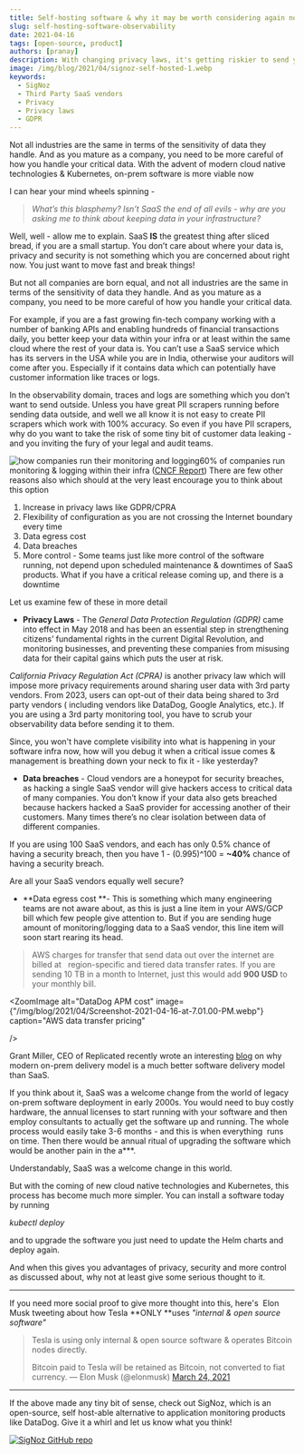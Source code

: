```yaml
---
title: Self-hosting software & why it may be worth considering again now
slug: self-hosting-software-observability
date: 2021-04-16
tags: [open-source, product]
authors: [pranay]
description: With changing privacy laws, it's getting riskier to send your data to third party SaaS vendors. In the observability domain, traces and logs are something which you don't want to send outside. Let's find out why self-hosted software solutions are replacing SaaS providers now.
image: /img/blog/2021/04/signoz-self-hosted-1.webp
keywords:
  - SigNoz
  - Third Party SaaS vendors
  - Privacy
  - Privacy laws
  - GDPR
---
```


Not all industries are the same in terms of the sensitivity of data they handle. And as you mature as a company, you need to be more careful of how you handle your critical data. With the advent of modern cloud native technologies & Kubernetes, on-prem software is more viable now



I can hear your mind wheels spinning -

> _What’s this blasphemy? Isn’t SaaS the end of all evils - why are you asking me to think about keeping data in your infrastructure?_

Well, well - allow me to explain. SaaS **IS** the greatest thing after sliced bread, if you are a small startup. You don’t care about where your data is, privacy and security is not something which you are concerned about right now. You just want to move fast and break things!

But not all companies are born equal, and not all industries are the same in terms of the sensitivity of data they handle. And as you mature as a company, you need to be more careful of how you handle your critical data.

For example, if you are a fast growing fin-tech company working with a number of banking APIs and enabling hundreds of financial transactions daily, you better keep your data within your infra or at least within the same cloud where the rest of your data is. You can’t use a SaaS service which has its servers in the USA while you are in India, otherwise your auditors will come after you. Especially if it contains data which can potentially have customer information like traces or logs.

In the observability domain, traces and logs are something which you don’t want to send outside. Unless you have great PII scrapers running before sending data outside, and well we all know it is not easy to create PII scrapers which work with 100% accuracy. So even if you have PII scrapers, why do you want to take the risk of some tiny bit of customer data leaking - and you inviting the fury of your legal and audit teams.

![how companies run their monitoring and logging](/img/blog/2021/04/onprem-monitoring-tracing.webp)60% of companies run monitoring & logging within their infra ([CNCF Report](https://www.cncf.io/wp-content/uploads/2020/11/CNCF_Survey_Report_2020.pdf))
There are few other reasons also which should at the very least encourage you to think about this option

1. Increase in privacy laws like GDPR/CPRA
2. Flexibility of configuration as you are not crossing the Internet boundary every time
3. Data egress cost
4. Data breaches
5. More control - Some teams just like more control of the software running, not depend upon scheduled maintenance & downtimes of SaaS products. What if you have a critical release coming up, and there is a downtime

Let us examine few of these in more detail

- **Privacy Laws** - The _General Data Protection Regulation (GDPR)_ came into effect in May 2018 and has been an essential step in strengthening citizens’ fundamental rights in the current Digital Revolution, and monitoring businesses, and preventing these companies from misusing data for their capital gains which puts the user at risk.

_California Privacy Regulation Act (CPRA)_ is another privacy law which will impose more privacy requirements around sharing user data with 3rd party vendors. From 2023, users can opt-out of their data being shared to 3rd party vendors ( including vendors like DataDog, Google Analytics, etc.). If you are using a 3rd party monitoring tool, you have to scrub your observability data before sending it to them.

Since, you won't have complete visibility into what is happening in your software infra now, how will you debug it when a critical issue comes & management is breathing down your neck to fix it - like yesterday?

- **Data breaches** - Cloud vendors are a honeypot for security breaches, as hacking a single SaaS vendor will give hackers access to critical data of many companies. You don’t know if your data also gets breached because hackers hacked a SaaS provider for accessing another of their customers. Many times there’s no clear isolation between data of different companies.

If you are using 100 SaaS vendors, and each has only 0.5% chance of having a security breach, then you have 1 - (0.995)^100 = **~40%** chance of having a security breach.

Are all your SaaS vendors equally well secure?

- **Data egress cost **- This is something which many engineering teams are not aware about, as this is just a line item in your AWS/GCP bill which few people give attention to. But if you are sending huge amount of monitoring/logging data to a SaaS vendor, this line item will soon start rearing its head.

> AWS charges for transfer that send data out over the internet are billed at   region-specific and tiered data transfer rates. If you are sending 10 TB in a month to Internet, just this would add **900 USD** to your monthly bill.



<ZoomImage
  alt="DataDog APM cost"
  image={"/img/blog/2021/04/Screenshot-2021-04-16-at-7.01.00-PM.webp"}
  caption="AWS data transfer pricing"
  
/>

  Grant Miller, CEO of Replicated recently wrote an interesting [blog](https://techcrunch.com/2018/06/17/after-twenty-years-of-salesforce-what-marc-benioff-got-right-and-wrong-about-the-cloud/) on why modern on-prem delivery model is a much better software delivery model than SaaS.

If you think about it, SaaS was a welcome change from the world of legacy on-prem software deployment in early 2000s. You would need to buy costly hardware, the annual licenses to start running with your software and then employ consultants to actually get the software up and running. The whole process would easily take 3-6 months - and this is when everything  runs on time. Then there would be annual ritual of upgrading the software which would be another pain in the a\*\*\*.

Understandably, SaaS was a welcome change in this world.

But with the coming of new cloud native technologies and Kubernetes, this process has become much more simpler. You can install a software today by running

_kubectl deploy_

and to upgrade the software you just need to update the Helm charts and deploy again.

And when this gives you advantages of privacy, security and more control as discussed about, why not at least give some serious thought to it.

---

If you need more social proof to give more thought into this, here's  Elon Musk tweeting about how Tesla **ONLY **uses _"internal & open source software"_

> Tesla is using only internal & open source software & operates Bitcoin nodes directly.
>
> Bitcoin paid to Tesla will be retained as Bitcoin, not converted to fiat currency.
> &mdash; Elon Musk (@elonmusk) [March 24, 2021](https://twitter.com/elonmusk/status/1374619379929772034?ref_image={twsrc%5Etfw)

---

If the above made any tiny bit of sense, check out SigNoz, which is an open-source, self host-able alternative to application monitoring products like DataDog. Give it a whirl and let us know what you think!

[![SigNoz GitHub repo](/img/blog/common/signoz_github.webp)](https://github.com/SigNoz/signoz)
